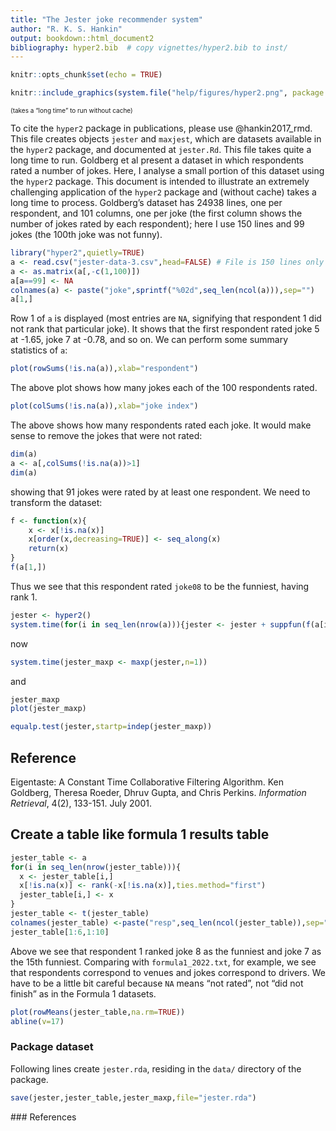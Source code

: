 ```yaml
---
title: "The Jester joke recommender system"
author: "R. K. S. Hankin"
output: bookdown::html_document2
bibliography: hyper2.bib  # copy vignettes/hyper2.bib to inst/
---
```



```r
knitr::opts_chunk$set(echo = TRUE)
```

```r
knitr::include_graphics(system.file("help/figures/hyper2.png", package = "hyper2"))
```

<font size="1"> (takes a "long time" to run without cache)
</font>


To cite the `hyper2` package in publications, please use @hankin2017_rmd.
This file creates objects `jester` and `maxjest`, which are datasets
available in the `hyper2` package, and documented at `jester.Rd`.
This file takes quite a long time to run.  Goldberg et al present a
dataset in which respondents rated a number of jokes.  Here, I analyse
a small portion of this dataset using the `hyper2` package.  This
document is intended to illustrate an extremely challenging
application of the `hyper2` package and (without cache) takes a long
time to process.  Goldberg's dataset has 24938 lines, one per
respondent, and 101 columns, one per joke (the first column shows the
number of jokes rated by each respondent); here I use 150 lines and 99
jokes (the 100th joke was not funny).

```r
library("hyper2",quietly=TRUE)
a <- read.csv("jester-data-3.csv",head=FALSE) # File is 150 lines only
a <- as.matrix(a[,-c(1,100)])
a[a==99] <- NA
colnames(a) <- paste("joke",sprintf("%02d",seq_len(ncol(a))),sep="")
a[1,]
```

Row 1 of `a` is displayed (most entries are `NA`, signifying that
respondent 1 did not rank that particular joke).  It shows that the
first respondent rated joke 5 at -1.65, joke 7 at -0.78, and so on.
We can perform some summary statistics of `a`:

```r
plot(rowSums(!is.na(a)),xlab="respondent")
```

The above plot shows how many jokes each of the 100 respondents rated.

```r
plot(colSums(!is.na(a)),xlab="joke index")
```
 
The above shows how many respondents rated each joke.  It would make
sense to remove the jokes that were not rated:

```r
dim(a)
a <- a[,colSums(!is.na(a))>1]
dim(a)
```

showing that 91 jokes were rated by at least one respondent.  We need
to transform the dataset:

```r
f <- function(x){
    x <- x[!is.na(x)]
    x[order(x,decreasing=TRUE)] <- seq_along(x)
    return(x)
}
f(a[1,])
```

Thus we see that this respondent rated `joke08` to be the funniest, having rank 1.

```r
jester <- hyper2()
system.time(for(i in seq_len(nrow(a))){jester <- jester + suppfun(f(a[i,]))})
```

now

```r
system.time(jester_maxp <- maxp(jester,n=1))
```

and 

```r
jester_maxp
plot(jester_maxp)
```

```r
equalp.test(jester,startp=indep(jester_maxp))
```

## Reference

Eigentaste: A Constant Time Collaborative Filtering Algorithm. Ken
Goldberg, Theresa Roeder, Dhruv Gupta, and Chris Perkins. _Information
Retrieval_, 4(2), 133-151. July 2001.


## Create a table like formula 1 results table

```r
jester_table <- a
for(i in seq_len(nrow(jester_table))){
  x <- jester_table[i,]
  x[!is.na(x)] <- rank(-x[!is.na(x)],ties.method="first")
  jester_table[i,] <- x
}
jester_table <- t(jester_table)
colnames(jester_table) <-paste("resp",seq_len(ncol(jester_table)),sep="_")
jester_table[1:6,1:10]
```

Above we see that respondent 1 ranked joke 8 as the funniest and joke 7 as the 15th funniest.
Comparing with `formula1_2022.txt`, for example, we see that respondents correspond to venues and jokes correspond to drivers.  We have to be a little bit careful because `NA` means "not rated", not "did not finish" as in the Formula 1 datasets.

```r
plot(rowMeans(jester_table,na.rm=TRUE))
abline(v=17)
```

### Package dataset {-}

Following lines create `jester.rda`, residing in the `data/` directory of the package.

```r
save(jester,jester_table,jester_maxp,file="jester.rda")
```


 ### References
